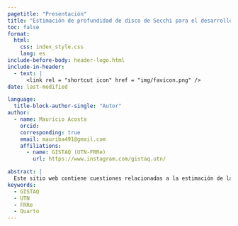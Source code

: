 ---
pagetitle: "Presentación"
title: "Estimación de profundidad de disco de Secchi para el desarrollo de un algoritmo mediante técnicas de teledetección satelital"
toc: false
format: 
  html:
    css: index_style.css
    lang: es
include-before-body: header-logo.html 
include-in-header:
  - text: |
      <link rel = "shortcut icon" href = "img/favicon.png" />
date: last-modified

language: 
  title-block-author-single: "Autor"
author:
  - name: Mauricio Acosta
    orcid: 
    corresponding: true
    email: mauriba491@gmail.com
    affiliations:
      - name: GISTAQ (UTN-FRRe)
        url: https://www.instagram.com/gistaq.utn/

abstract: |
  Este sitio web contiene cuestiones relacionadas a la estimación de la profundidad de disco de Secchi mediante técnicas de sensado remoto. Se presenta información proveniente de investigaciones previas y se discute la confección de modelos de regresión  mediante código de programación así como su evaluación mediante pruebas estadísticas.
keywords:
  - GISTAQ
  - UTN
  - FRRe
  - Quarto
---

